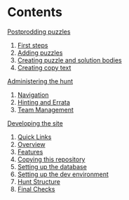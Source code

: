 # Contents

[Postprodding puzzles](/docs/postprod)

1. [First steps](/docs/postprod#first-steps)
2. [Adding puzzles](/docs/postprod#adding-puzzles)
3. [Creating puzzle and solution bodies](/docs/postprod#creating-puzzle-and-solution-bodies)
4. [Creating copy text](/docs/postprod#creating-copy-text)

[Administering the hunt](/docs/administer)

1. [Navigation](/docs/administer#navigation)
2. [Hinting and Errata](/docs/administer#hinting-and-errata)
3. [Team Management](/docs/administer#team-management)

[Developing the site](/docs/develop)

1. [Quick Links](/docs/develop#quick-links)
2. [Overview](/docs/develop#overview)
3. [Features](/docs/develop#features)
4. [Copying this repository](/docs/develop#copying-this-repository)
5. [Setting up the database](/docs/develop#setting-up-the-database)
6. [Setting up the dev environment](/docs/develop#setting-up-the-dev-environment)
7. [Hunt Structure](/docs/develop#hunt-structure)
8. [Final Checks](/docs/develop#final-checks)
